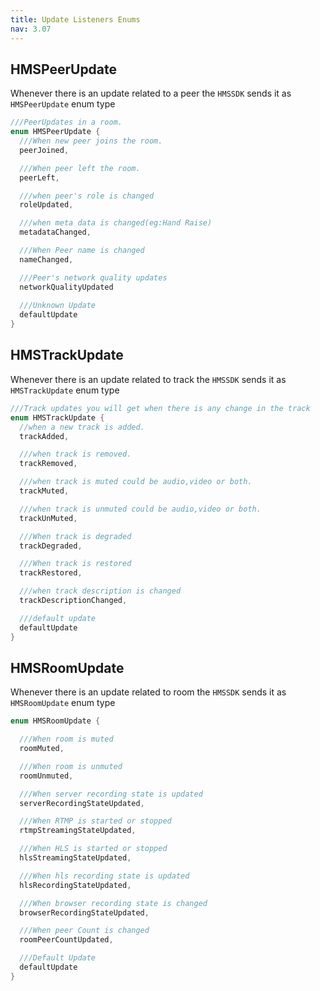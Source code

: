 ```yaml
---
title: Update Listeners Enums
nav: 3.07
---
```


## HMSPeerUpdate

Whenever there is an update related to a peer the `HMSSDK` sends it as `HMSPeerUpdate` enum type

```dart
///PeerUpdates in a room.
enum HMSPeerUpdate {
  ///When new peer joins the room.
  peerJoined,

  ///When peer left the room.
  peerLeft,

  ///when peer's role is changed
  roleUpdated,

  ///when meta data is changed(eg:Hand Raise)
  metadataChanged,

  ///When Peer name is changed
  nameChanged,

  ///Peer's network quality updates
  networkQualityUpdated
  
  ///Unknown Update
  defaultUpdate
}
```

## HMSTrackUpdate

Whenever there is an update related to track the `HMSSDK` sends it as `HMSTrackUpdate` enum type

```dart
///Track updates you will get when there is any change in the track
enum HMSTrackUpdate {
  //when a new track is added.
  trackAdded,

  ///when track is removed.
  trackRemoved,

  ///when track is muted could be audio,video or both.
  trackMuted,

  ///when track is unmuted could be audio,video or both.
  trackUnMuted,

  ///When track is degraded
  trackDegraded,

  ///When track is restored
  trackRestored,

  ///when track description is changed
  trackDescriptionChanged,

  ///default update
  defaultUpdate
}
```


## HMSRoomUpdate

Whenever there is an update related to room the `HMSSDK` sends it as `HMSRoomUpdate` enum type

```dart
enum HMSRoomUpdate {

  ///When room is muted
  roomMuted,

  ///When room is unmuted
  roomUnmuted,

  ///When server recording state is updated
  serverRecordingStateUpdated,

  ///When RTMP is started or stopped
  rtmpStreamingStateUpdated,

  ///When HLS is started or stopped
  hlsStreamingStateUpdated,

  ///When hls recording state is updated
  hlsRecordingStateUpdated,

  ///When browser recording state is changed
  browserRecordingStateUpdated,

  ///When peer Count is changed
  roomPeerCountUpdated,

  ///Default Update
  defaultUpdate
}
```

